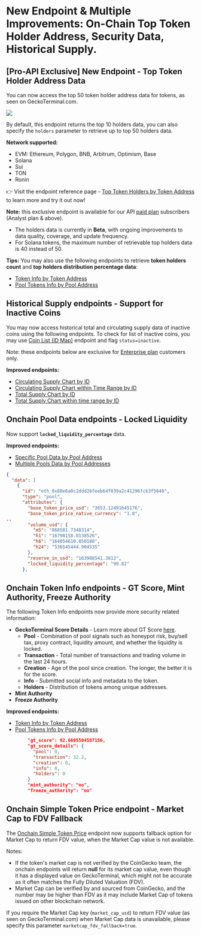 # New Endpoint & Multiple Improvements: On-Chain Top Token Holder Address, Security Data, Historical Supply.

## [Pro-API Exclusive] New Endpoint  - Top Token Holder Address Data

You can now access the top 50 token holder address data for tokens, as seen on GeckoTerminal.com. 

<Image align="center" src="https://files.readme.io/aa36fd948aa8fa813161aa927b3fdf5d7aaf9b5c3d30c1d6b9954a138b752c17-Screenshot_2025-03-26_at_12.10.28_PM.png" />

By default, this endpoint returns the top 10 holders data, you can also specify the `holders` parameter to retrieve up to top 50 holders data. 

**Network supported:**

* EVM: Ethereum, Polygon, BNB, Arbitrum, Optimism, Base
* Solana
* Sui
* TON
* Ronin

👉 Visit the endpoint reference page - [Top Token Holders by Token Address](https://docs.coingecko.com/reference/top-token-holders-token-address) to learn more and try it out now!

**Note:**  this exclusive endpoint is available for our API [paid plan](https://www.coingecko.com/en/api/pricing) subscribers (Analyst plan & above). 

* The holders data is currently in **Beta**, with ongoing improvements to data quality, coverage, and update frequency.
* For Solana tokens, the maximum number of retrievable top holders data is 40 instead of 50. 

**Tips:** You may also use the following endpoints to retrieve **token holders count** and **top holders distribution percentage data**:

* [Token Info by Token Address](https://docs.coingecko.com/reference/token-info-contract-address)
* [Pool Tokens Info by Pool Address](https://docs.coingecko.com/reference/pool-token-info-contract-address)

## Historical Supply endpoints - Support for Inactive Coins

You may now access historical total and circulating supply data of inactive coins using the following endpoints. To check for list of inactive coins, you may use [Coin List (ID Map)](https://docs.coingecko.com/reference/coins-list) endpoint and flag `status=inactive`.

Note: these endpoints below are exclusive for [Enterprise plan](https://www.coingecko.com/en/api/pricing) customers only.

**Improved endpoints:**

* [Circulating Supply Chart by ID](https://docs.coingecko.com/reference/coins-id-circulating-supply-chart)
* [Circulating Supply Chart within Time Range by ID](https://docs.coingecko.com/reference/coins-id-circulating-supply-chart-range)
* [Total Supply Chart by ID](https://docs.coingecko.com/reference/coins-id-total-supply-chart)
* [Total Supply Chart within time range by ID](https://docs.coingecko.com/reference/coins-id-total-supply-chart-range)

## Onchain Pool Data endpoints - Locked Liquidity

Now support **`locked_liquidity_percentage`** data.

**Improved endpoints:**

* [Specific Pool Data by Pool Address](https://docs.coingecko.com/reference/pool-address)
* [Multiple Pools Data by Pool Addresses](https://docs.coingecko.com/reference/pools-addresses)

```json
{
  "data": [
    {
      "id": "eth_0x88e6a0c2ddd26feeb64f039a2c41296fcb3f5640",
      "type": "pool",
      "attributes": {
        "base_token_price_usd": "3653.12491645176",
        "base_token_price_native_currency": "1.0",
..
        "volume_usd": {
          "m5": "868581.7348314",
          "h1": "16798158.0138526",
          "h6": "164054610.850188",
          "h24": "536545444.904535"
        },
        "reserve_in_usd": "163988541.3812",
        "locked_liquidity_percentage": "99.82"
      },
```

## Onchain Token Info endpoints - GT Score, Mint Authority, Freeze Authority

The following Token Info endpoints now provide more security related information:

* **GeckoTerminal Score Details** - Learn more about GT Score [here](https://support.coingecko.com/hc/en-us/articles/38381394237593-What-is-GT-Score-How-is-GT-Score-calculated).
  * **Pool** - Combination of pool signals such as honeypot risk, buy/sell tax, proxy contract, liquidity amount, and whether the liquidity is locked.
  * **Transaction** - Total number of transactions and trading volume in the last 24 hours.
  * **Creation** - Age of the pool since creation. The longer, the better it is for the score.
  * **Info** - Submitted social info and metadata to the token.
  * **Holders** - Distribution of tokens among unique addresses.
* **Mint Authority**
* **Freeze Authority**

**Improved endpoints:**

* [Token Info by Token Address](https://docs.coingecko.com/reference/token-info-contract-address)
* [Pool Tokens Info by Pool Address](https://docs.coingecko.com/reference/pool-token-info-contract-address)

```json
        "gt_score": 92.6605504587156,    
        "gt_score_details": {
          "pool": 0,
          "transaction": 32.2,
          "creation": 0,
          "info": 0,
          "holders": 0
        }
        "mint_authority": "no",   
        "freeze_authority": "no" 
```

## Onchain Simple Token Price endpoint - Market Cap to FDV Fallback

The [Onchain Simple Token Price](https://docs.coingecko.com/reference/onchain-simple-price) endpoint now supports fallback option for Market Cap to return FDV value, when the Market Cap value is not available. 

Notes:

* If the token's market cap is not verified by the CoinGecko team, the onchain endpoints will return **null** for its market cap value, even though it has a displayed value on GeckoTerminal, which might not be accurate as it often matches the Fully Diluted Valuation (FDV).
* Market Cap can be verified by and sourced from CoinGecko, and the number may be higher than FDV as it may include Market Cap of tokens issued on other blockchain network.

If you require the Market Cap key (`market_cap_usd`) to return FDV value (as seen on GeckoTerminal.com) when Market Cap data is unavailable, please specify this parameter `marketcap_fdv_fallback=true`.